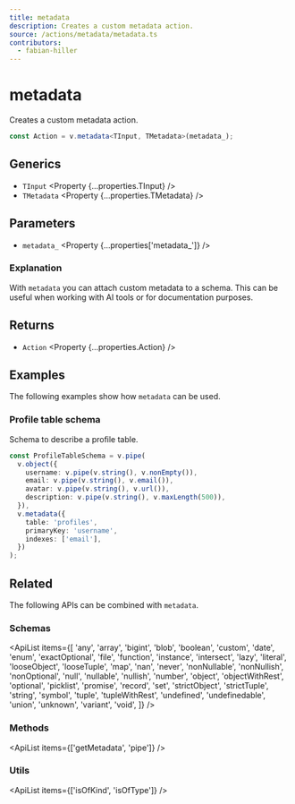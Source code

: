 ```yaml
---
title: metadata
description: Creates a custom metadata action.
source: /actions/metadata/metadata.ts
contributors:
  - fabian-hiller
---
```



# metadata

Creates a custom metadata action.

```ts
const Action = v.metadata<TInput, TMetadata>(metadata_);
```

## Generics

- `TInput` <Property {...properties.TInput} />
- `TMetadata` <Property {...properties.TMetadata} />

## Parameters

- `metadata_` <Property {...properties['metadata_']} />

### Explanation

With `metadata` you can attach custom metadata to a schema. This can be useful when working with AI tools or for documentation purposes.

## Returns

- `Action` <Property {...properties.Action} />

## Examples

The following examples show how `metadata` can be used.

### Profile table schema

Schema to describe a profile table.

```ts
const ProfileTableSchema = v.pipe(
  v.object({
    username: v.pipe(v.string(), v.nonEmpty()),
    email: v.pipe(v.string(), v.email()),
    avatar: v.pipe(v.string(), v.url()),
    description: v.pipe(v.string(), v.maxLength(500)),
  }),
  v.metadata({
    table: 'profiles',
    primaryKey: 'username',
    indexes: ['email'],
  })
);
```

## Related

The following APIs can be combined with `metadata`.

### Schemas

<ApiList
  items={[
    'any',
    'array',
    'bigint',
    'blob',
    'boolean',
    'custom',
    'date',
    'enum',
    'exactOptional',
    'file',
    'function',
    'instance',
    'intersect',
    'lazy',
    'literal',
    'looseObject',
    'looseTuple',
    'map',
    'nan',
    'never',
    'nonNullable',
    'nonNullish',
    'nonOptional',
    'null',
    'nullable',
    'nullish',
    'number',
    'object',
    'objectWithRest',
    'optional',
    'picklist',
    'promise',
    'record',
    'set',
    'strictObject',
    'strictTuple',
    'string',
    'symbol',
    'tuple',
    'tupleWithRest',
    'undefined',
    'undefinedable',
    'union',
    'unknown',
    'variant',
    'void',
  ]}
/>

### Methods

<ApiList items={['getMetadata', 'pipe']} />

### Utils

<ApiList items={['isOfKind', 'isOfType']} />
